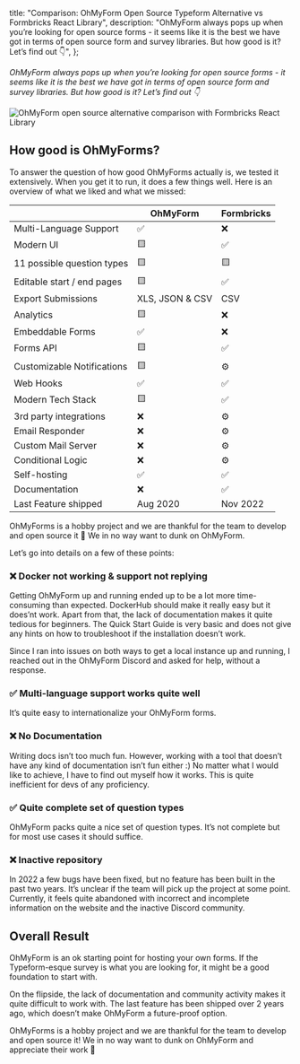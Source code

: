 
  title: "Comparison: OhMyForm Open Source Typeform Alternative vs Formbricks React Library",
  description:
    "OhMyForm always pops up when you’re looking for open source forms - it seems like it is the best we have got in terms of open source form and survey libraries. But how good is it? Let’s find out 👇",
};

_OhMyForm always pops up when you’re looking for open source forms - it seems like it is the best we have got in terms of open source form and survey libraries. But how good is it? Let’s find out 👇_

<Image
  src={HeaderImage}
  alt="OhMyForm open source alternative comparison with Formbricks React Library"
  className="rounded-lg"
/>

## How good is OhMyForms?

To answer the question of how good OhMyForms actually is, we tested it extensively. When you get it to run, it does a few things well. Here is an overview of what we liked and what we missed:

|                            | OhMyForm        | Formbricks |
| -------------------------- | --------------- | ---------- |
| Multi-Language Support     | ✅              | ❌         |
| Modern UI                  | 🟨              | ✅         |
| 11 possible question types | 🟨              | 🟨         |
| Editable start / end pages | 🟨              | ✅         |
| Export Submissions         | XLS, JSON & CSV | CSV        |
| Analytics                  | 🟨              | ❌         |
| Embeddable Forms           | ✅              | ❌         |
| Forms API                  | 🟨              | ✅         |
| Customizable Notifications | 🟨              | ⚙️         |
| Web Hooks                  | ✅              | ✅         |
| Modern Tech Stack          | 🟨              | ✅         |
| 3rd party integrations     | ❌              | ⚙️         |
| Email Responder            | ❌              | ⚙️         |
| Custom Mail Server         | ❌              | ⚙️         |
| Conditional Logic          | ❌              | ⚙️         |
| Self-hosting               | ✅              | ✅         |
| Documentation              | ❌              | ✅         |
| Last Feature shipped       | Aug 2020        | Nov 2022   |

<Callout title="Hobby project" type="note">
  OhMyForms is a hobby project and we are thankful for the team to develop and open source it 🤍 We in no way
  want to dunk on OhMyForm.
</Callout>

Let’s go into details on a few of these points:

### ❌ Docker not working & support not replying

Getting OhMyForm up and running ended up to be a lot more time-consuming than expected. DockerHub should make it really easy but it does’nt work. Apart from that, the lack of documentation makes it quite tedious for beginners. The Quick Start Guide is very basic and does not give any hints on how to troubleshoot if the installation doesn’t work.

Since I ran into issues on both ways to get a local instance up and running, I reached out in the OhMyForm Discord and asked for help, without a response.

### ✅ Multi-language support works quite well

It’s quite easy to internationalize your OhMyForm forms.

### ❌ No Documentation

Writing docs isn’t too much fun. However, working with a tool that doesn’t have any kind of documentation isn’t fun either :) No matter what I would like to achieve, I have to find out myself how it works. This is quite inefficient for devs of any proficiency.

### ✅ Quite complete set of question types

OhMyForm packs quite a nice set of question types. It’s not complete but for most use cases it should suffice.

### ❌ Inactive repository

In 2022 a few bugs have been fixed, but no feature has been built in the past two years. It’s unclear if the team will pick up the project at some point. Currently, it feels quite abandoned with incorrect and incomplete information on the website and the inactive Discord community.

## Overall Result

OhMyForm is an ok starting point for hosting your own forms. If the Typeform-esque survey is what you are looking for, it might be a good foundation to start with.

On the flipside, the lack of documentation and community activity makes it quite difficult to work with. The last feature has been shipped over 2 years ago, which doesn’t make OhMyForm a future-proof option.

<Callout title="Once more" type="note">
  OhMyForms is a hobby project and we are thankful for the team to develop and open source it! We in no way
  want to dunk on OhMyForm and appreciate their work 🤍
</Callout>

<MdxCTA />

